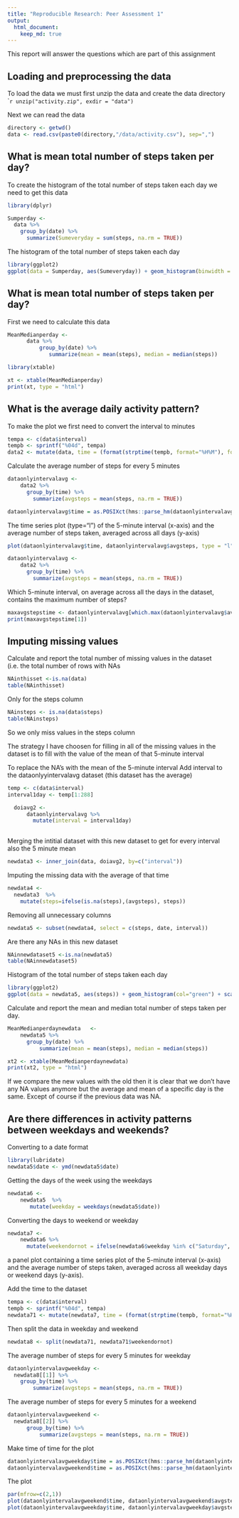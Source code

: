 ```yaml
---
title: "Reproducible Research: Peer Assessment 1"
output: 
  html_document:
    keep_md: true
---
```


This report will answer the questions which are part of this assignment


## Loading and preprocessing the data

To load the data we must first unzip the data and create the data directory
````r
unzip("activity.zip", exdir = "data")
```

Next we can read the data

```r
directory <- getwd()
data <- read.csv(paste0(directory,"/data/activity.csv"), sep=",")
```

## What is mean total number of steps taken per day?
To create the histogram of the total number of steps taken each day we need to get this data

```r
library(dplyr)
```

```r
Sumperday <-
  data %>%
    group_by(date) %>%
      summarize(Sumeveryday = sum(steps, na.rm = TRUE))
```

The histogram of the total number of steps taken each day

```r
library(ggplot2)
ggplot(data = Sumperday, aes(Sumeveryday)) + geom_histogram(binwidth = 245, col="blue") + theme_light(base_size = 12) + scale_x_continuous(name = "Total number of steps taken each day")
```


## What is mean total number of steps taken per day?

First we need to calculate this data
```r
MeanMedianperday <-
      data %>%
          group_by(date) %>%
             summarize(mean = mean(steps), median = median(steps))
```

```r
library(xtable)
```

```r
xt <- xtable(MeanMedianperday)
print(xt, type = "html")
```


## What is the average daily activity pattern?

To make the plot we first need to convert the interval to minutes

```r
tempa <- c(data$interval)
tempb <- sprintf("%04d", tempa)
data2 <- mutate(data, time = (format(strptime(tempb, format="%H%M"), format = "%H:%M")) )
```


Calculate the average number of steps for every 5 minutes
```r
dataonlyintervalavg <-
    data2 %>%
      group_by(time) %>%
        summarize(avgsteps = mean(steps, na.rm = TRUE))
```
 

```r
dataonlyintervalavg$time = as.POSIXct(hms::parse_hm(dataonlyintervalavg$time))
```

The  time series plot (type="l") of the 5-minute interval (x-axis) and the average number of steps taken, averaged across all days (y-axis)

```r
plot(dataonlyintervalavg$time, dataonlyintervalavg$avgsteps, type = "l", col="blue", xlab = "time", ylab = "Average steps")
```


```r
dataonlyintervalavg <-
    data2 %>%
      group_by(time) %>%
        summarize(avgsteps = mean(steps, na.rm = TRUE))
```

Which 5-minute interval, on average across all the days in the dataset, contains the maximum number of steps?
```r
maxavgstepstime <- dataonlyintervalavg[which.max(dataonlyintervalavg$avgsteps), ] 
print(maxavgstepstime[1])
```


## Imputing missing values

Calculate and report the total number of missing values in the dataset (i.e. the total number of rows with NAs 
```r
NAinthisset <-is.na(data)
table(NAinthisset)
```

Only for the steps column
```r
NAinsteps <- is.na(data$steps)
table(NAinsteps)
```
So we only miss values in the steps column

The strategy I have choosen for filling in all of the missing values in the dataset is to fill with the value of the mean of that 5-minute interval

To replace the NA's with the mean of the 5-minute interval
Add interval to the dataonlyyintervalavg dataset (this dataset has the average)

```r
temp <- c(data$interval)
interval1day <- temp[1:288]

  doiavg2 <-
      dataonlyintervalavg %>%
        mutate(interval = interval1day)
  
```

Merging the intitial dataset with this new dataset to get for every interval also the 5 minute mean
```r
newdata3 <- inner_join(data, doiavg2, by=c("interval"))
```
Imputing the missing data with the average of that time
```r
newdata4 <-
  newdata3  %>%
    mutate(steps=ifelse(is.na(steps),(avgsteps), steps))
```
Removing all unnecessary columns
```r
newdata5 <- subset(newdata4, select = c(steps, date, interval))
```

Are there any NAs in this new dataset
```r
NAinnewdataset5 <-is.na(newdata5)
table(NAinnewdataset5)
```

Histogram of the total number of steps taken each day
```r
library(ggplot2)
ggplot(data = newdata5, aes(steps)) + geom_histogram(col="green") + scale_fill_gradient("count", low="green", high="red")
```

Calculate and report the mean and median total number of steps taken per day. 
```r
MeanMedianperdaynewdata   <-
    newdata5 %>%
      group_by(date) %>%
          summarize(mean = mean(steps), median = median(steps))

xt2 <- xtable(MeanMedianperdaynewdata)
print(xt2, type = "html")
```

If we compare the new values with the old then it is clear that we don't have any NA values anymore but the average and mean of a specific day is the same. Except of course if the previous data was NA.


## Are there differences in activity patterns between weekdays and weekends?

Converting to a date format
```r
library(lubridate)     
newdata5$date <- ymd(newdata5$date)
```

Getting the days of the week using the weekdays 
```r
newdata6 <-
    newdata5  %>%
       mutate(weekday = weekdays(newdata5$date))
```

Converting the days to weekend or weekday
```r
newdata7 <-
    newdata6 %>% 
      mutate(weekendornot = ifelse(newdata6$weekday %in% c("Saturday", "Sunday"), "weekend", "weekday"))
```

a panel plot containing a time series plot of the 5-minute interval (x-axis) and the average number of steps taken, averaged across all weekday days or weekend days (y-axis). 


Add the time to the dataset 
```r
tempa <- c(data$interval)
tempb <- sprintf("%04d", tempa)
newdata71 <- mutate(newdata7, time = (format(strptime(tempb, format="%H%M"), format = "%H:%M")))
```

Then split the data in weekday and weekend
```r
newdata8 <- split(newdata71, newdata71$weekendornot)
```


The average number of steps for every 5 minutes for weekday
```r
dataonlyintervalavgweekday <-
  newdata8[[1]] %>%
    group_by(time) %>%
        summarize(avgsteps = mean(steps, na.rm = TRUE))
```

The average number of steps for every 5 minutes for a weekend
```r
dataonlyintervalavgweekend <-
  newdata8[[2]] %>%
      group_by(time) %>%
          summarize(avgsteps = mean(steps, na.rm = TRUE))
```

Make time of time for the plot
```r
dataonlyintervalavgweekday$time = as.POSIXct(hms::parse_hm(dataonlyintervalavgweekday$time))
dataonlyintervalavgweekend$time = as.POSIXct(hms::parse_hm(dataonlyintervalavgweekend$time))
```

The plot
```r
par(mfrow=c(2,1))
plot(dataonlyintervalavgweekend$time, dataonlyintervalavgweekend$avgsteps, type = "l", col="blue", xlab = "time", ylab = "Average steps in the weekend", main ="weekend")
plot(dataonlyintervalavgweekday$time, dataonlyintervalavgweekday$avgsteps, type = "l", col="blue", xlab = "time", ylab = "Average steps on a weekday", main = "weekday")
```


